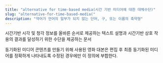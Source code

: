 ```yaml
---
title: "alternative for time-based media(시간 기반 미디어에 대한 대체수단)"
slug: "alternative-for-time-based-media("
description: "약어가 언어의 일부가 되지 않는 단어, 구, 또는 이름의 축약형"
---
```


시간기반 시각 및 청각 정보를 올바른 순서로 제공하는 텍스트 설명과 시간기반 상호 작용의 결과를 달성하기 위한 수단을 제공하는 문서


<Aside title="참고">
동기화된 미디어 콘텐츠를 만들기 위해 사용된 영화 대본은 편집 후 최종 동기화된 미디어를 정확하게 나타내도록 수정된 경우에만 이 정의에 부합한다.
</Aside>
